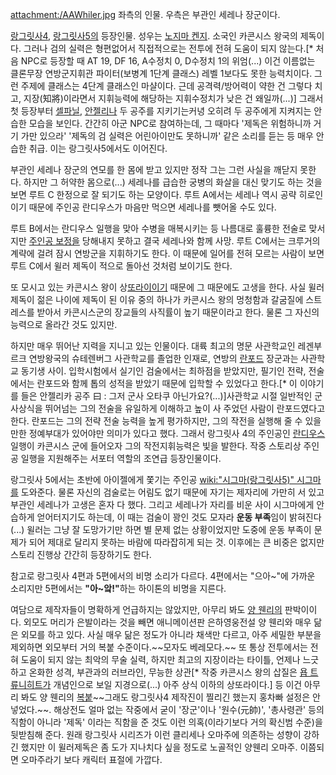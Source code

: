 attachment:/AAWhiler.jpg
좌측의 인물. 우측은 부관인 세레나 장군이다.

[[랑그릿사4]], [[랑그릿사5]]의 등장인물. 성우는 [[노지마 켄지]]. 소국인 카콘시스 왕국의 제독이다. 그러나 검의 실력은 형편없어서 직접적으로는 전투에 전혀 도움이 되지 않는다.[* 처음 NPC로 등장할 때 AT 19, DF 16, A수정치 0, D수정치 1의 위엄(...) 이건 이름없는 클론무장 연방군지휘관 파이터(보병계 1단계 클래스) 레벨 1보다도 못한 능력치이다. 그런 주제에 클래스는 4단계 클래스인 마샬이다. 근데 공격력/방어력이 약한 건 그렇다 치고, 지장(知將)이라면서 지휘능력에 해당하는 지휘수정치가 낮은 건 왜일까(...)] 그래서 첫 등장부터 [[셀파닐]], [[안젤리나]] 두 공주를 지키기는커녕 오히려 두 공주에게 지켜지는 안습한 모습을 보인다. 간간히 아군 NPC로 참여하는데, 그 때마다 '제독은 위험하니까 거기 가만 있으라' '제독의 검 실력은 어린아이만도 못하니까' 같은 소리를 듣는 등 매우 안습한 취급. 이는 랑그릿사5에서도 이어진다. 

부관인 세레나 장군의 연모를 한 몸에 받고 있지만 정작 그는 그런 사실을 깨닫지 못한다. 하지만 그 허약한 몸으로(...) 세레나를 급습한 궁병의 화살을 대신 맞기도 하는 것을 보면 루트 C 한정으로 잘 되기도 하는 모양이다. 루트 A에서는 세레나 역시 공략 히로인이기 때문에 주인공 란디우스가 마음만 먹으면 세레나를 뺏어올 수도 있다. 

루트 B에서는 란디우스 일행을 맞아 수병을 매복시키는 등 나름대로 훌륭한 전술로 맞서지만 [[주인공 보정]]을 당해내지 못하고 결국 세레나와 함께 사망. 루트 C에서는 크루거의 계략에 걸려 잠시 연방군을 지휘하기도 한다. 이 때문에 일어를 전혀 모르는 사람이 보면 루트 C에서 윌러 제독이 적으로 돌아선 것처럼 보이기도 한다. 

또 모시고 있는 카콘시스 왕이 상[[또라이]]이기 때문에 그 때문에도 고생을 한다. 사실 윌러 제독이 젊은 나이에 제독이 된 이유 중의 하나가 카콘시스 왕의 멍청함과 갈굼질에 스트레스를 받아서 카콘시스군의 장교들의 사직률이 높기 때문이라고 한다. 물론 그 자신의 능력으로 올라간 것도 있지만.

하지만 매우 뛰어난 지력을 지니고 있는 인물이다. 대륙 최고의 명문 사관학교인 레겐부르크 연방왕국의 슈테렌버그 사관학교를 졸업한 인재로, 연방의 [[란포드]] 장군과는 사관학교 동기생 사이. 입학시험에서 실기인 검술에서는 최하점을 받았지만, 필기인 전략, 전술에서는 란포드와 함께 톱의 성적을 받았기 때문에 입학할 수 있었다고 한다.[* 이 이야기를 들은 안젤리카 공주 曰 : 그저 군사 오타쿠 아닌가요?(...)]사관학교 시절 일반적인 군사상식을 뛰어넘는 그의 전술을 유일하게 이해하고 높이 사 주었던 사람이 란포드였다고 한다. 란포드는 그의 전략 전술 능력을 높게 평가하지만, 그의 작전을 실행해 줄 수 있을 만한 정예부대가 있어야만 의미가 있다고 했다. 그래서 랑그릿사 4의 주인공인 [[란디우스]] 일행이 카콘시스 군에 들어오자 그의 작전지휘능력은 빛을 발한다. 작중 스토리상 주인공 일행을 지원해주는 서포터 역할의 조연급 등장인물이다.

랑그릿사 5에서는 초반에 아이젤에게 쫓기는 주인공 [[wiki:"시그마(랑그릿사5)" 시그마]]를 도와준다. 물론 자신의 검술로는 어림도 없기 때문에 자기는 제자리에 가만히 서 있고 부관인 세레나가 고생은 혼자 다 했다. 그리고 세레나가 자리를 비운 사이 시그마에게 안습하게 얻어터지기도 하는데, 이 때는 검술이 꽝인 것도 모자라 '''운동 부족'''임이 밝혀진다(...) 윌러는 그냥 잘 도망가기만 하면 별 문제 없는 상황이었지만 도중에 운동 부족이 문제가 되어 제대로 달리지 못하는 바람에 따라잡히게 되는 것. 이후에는 큰 비중은 없지만 스토리 진행상 간간히 등장하기도 한다.

참고로 랑그릿사 4편과 5편에서의 비명 소리가 다르다. 4편에서는 "으아~"에 가까운 소리지만 5편에서는 '''"아~앜!"'''하는 하이톤의 비명을 지른다. 

여담으로 제작자들이 명확하게 언급하지는 않았지만, 아무리 봐도 [[양 웬리]]의 판박이이다. 외모도 머리가 은발이라는 것을 빼면 애니메이션판 은하영웅전설 양 웬리와 매우 닮은 외모를 하고 있다. 사실 매우 닮은 정도가 아니라 채색만 다르고, 아주 세밀한 부분을 제외하면 외모부터 거의 복붙 수준이다.~~모자도 베레모다.~~ 또 통상 전투에서는 전혀 도움이 되지 않는 최악의 무술 실력, 하지만 최고의 지장이라는 타이틀, 언제나 느긋하고 온화한 성격, 부관과의 러브라인, 무능한 상관[* 작중 카콘시스 왕의 삽질은 [[욥 트류니히트]]가 개념인으로 보일 지경으로(...) 아주 상식 이하의 상또라이다.] 등 이건 아무리 봐도 양 웬리의 [[복붙]]~~그래도 랑그릿사4 제작진이 찔리긴 했는지 홍차빠 설정은 안 넣었다.~~. 해상전도 얼마 없는 작중에서 굳이 '장군'이나 '원수(元帥)', '총사령관' 등의 직함이 아니라 '제독' 이라는 직함을 준 것도 이런 의혹(이라기보다 거의 확신범 수준)을 뒷받침해 준다. 원래 랑그릿사 시리즈가 이런 클리세나 오마주에 의존하는 성향이 강하긴 했지만 이 윌러제독은 좀 도가 지나치다 싶을 정도로 노골적인 양웬리 오마주. 이쯤되면 오마주라기 보다 캐릭터 표절에 가깝다.  
